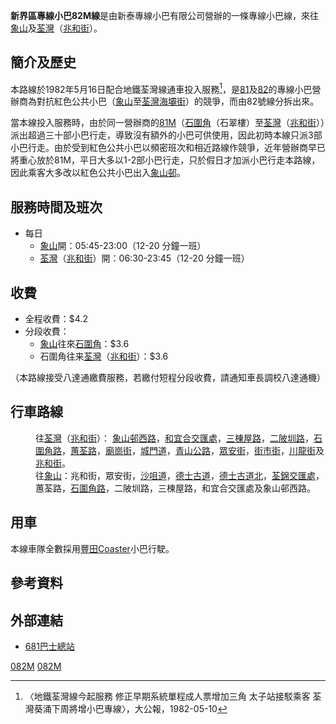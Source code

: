 {{公共汽車路線基礎資訊
| 路線名稱             = 新界區專線小巴82M線
| 代表圖像             = MC7085 New Territories 82M 08-04-2020.jpg
| 經營者               = 新泰專線小巴
| 路線用車             = [[豐田Coaster|豐田Coaster]]
| 起點站               = [[象山邨|象山]]
| 途經地點             = [[三栋屋村|三栋屋村]]，[[海壩村|海壩村]]及[[石圍角|石圍角]]
| 終點站               = [[荃灣|荃灣]]（[[兆和街|兆和街]]）
| 全程行駛里程         = 3.2公里
| 單程行駛里程         = 
| 起點站服務時間       = 0545-2300
| 終點站服務時間       = 0630-2345
| 班次頻率             = 12-20分
| 全程收費             = $4.2
| 去程分段收費站點     =  象山往來石圍角：$3.6
| 回程分段收費站點     =  石圍角往来荃灣（兆和街）：$3.6
| 服務時間以外替代路線 = 無
| 主要競爭交通         = 紅色公共小巴（象山至荃灣（[[海壩街|海壩街]]））
| 備註                 =
| 走線圖               = NTMinibus82M RtMap.png
| 走線圖說明           =
}}
'''新界區專線小巴82M線'''是由新泰專線小巴有限公司營辦的一條專線小巴線，來往[[象山邨|象山]]及[[荃灣|荃灣]]（[[兆和街|兆和街]]）。

==簡介及歷史==
本路線於1982年5月16日配合地鐵荃灣線通車投入服務<ref>〈地鐵荃灣線今起服務 修正早期系統單程成人票增加三角 太子站接駁乘客 荃灣葵涌下周將增小巴專線〉，大公報，1982-05-10</ref>，是[[新界區專線小巴81線|81]]及[[新界區專線小巴82線|82]]的專線小巴營辦商為對抗紅色公共小巴（[[象山邨|象山]]至[[荃灣|荃灣]][[海壩街|海壩街]]）的競爭，而由82號線分拆出來。

當本線投入服務時，由於同一營辦商的[[新界區專線小巴81M線|81M]]（[[石圍角|石圍角]]（石翠樓）至[[荃灣|荃灣]]（[[兆和街|兆和街]]））派出超過三十部小巴行走，導致沒有額外的小巴可供使用，因此初時本線只派3部小巴行走。由於受到紅色公共小巴以頻密班次和相近路線作競爭，近年營辦商早已將重心放於81M，平日大多以1-2部小巴行走，只於假日才加派小巴行走本路線，因此乘客大多改以紅色公共小巴出入[[象山邨|象山邨]]。

==服務時間及班次==
*每日
**[[象山邨|象山]]開：05:45-23:00（12-20 分鐘一班）
**[[荃灣|荃灣]]（[[兆和街|兆和街]]）開：06:30-23:45（12-20 分鐘一班）

==收費==
*全程收費：$4.2
*分段收費：
**[[象山邨|象山]]往來[[石圍角|石圍角]]：$3.6
**石圍角往来[[荃灣|荃灣]]（[[兆和街|兆和街]]）：$3.6

（本路線接受八達通繳費服務，若繳付短程分段收費，請通知車長調校八達通機）

==行車路線==
:往[[荃灣|荃灣]]（[[兆和街|兆和街]]）： [[象山邨西路|象山邨西路]]，[[和宜合交匯處|和宜合交匯處]]，[[三棟屋路|三棟屋路]]，[[二陂圳路|二陂圳路]]，[[石圍角路|石圍角路]]，[[蕙荃路|蕙荃路]]，[[廟崗街|廟崗街]]，[[城門道|城門道]]，[[青山公路|青山公路]]，[[眾安街|眾安街]]，[[街市街|街市街]]，[[川龍街|川龍街]]及[[兆和街|兆和街]]。
:往[[象山邨|象山]]：兆和街，眾安街，[[沙咀道|沙咀道]]，[[德士古道|德士古道]]，[[德士古道北|德士古道北]]，[[荃錦交匯處|荃錦交匯處]]，蕙荃路，[[石圍角路|石圍角路]]，二陂圳路，三楝屋路，和宜合交匯處及象山邨西路。

==用車==
本線車隊全數採用[[豐田Coaster|豐田Coaster]]小巴行駛。
==參考資料==
{{reflist}}

==外部連結==
*[http://www.681busterminal.com/version2/index.php?fi=a201&id=328 681巴士總站] {{Wayback|url=http://www.681busterminal.com/version2/index.php?fi=a201&id=328 |date=20200930193616 }}

{{荃湾区小巴路线列表}}

[[Category:新界區小巴路線|082M]]
[[Category:荃灣區小巴路線|082M]]